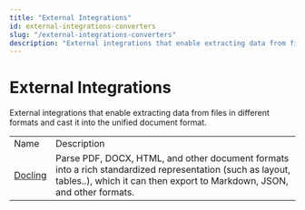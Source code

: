```yaml
---
title: "External Integrations"
id: external-integrations-converters
slug: "/external-integrations-converters"
description: "External integrations that enable extracting data from files in different formats and cast it into the unified document format."
---
```


# External Integrations

External integrations that enable extracting data from files in different formats and cast it into the unified document format.

|  |  |
| --- | --- |
| Name                                                         | Description                                                                                                                                                                          |
| [Docling](https://haystack.deepset.ai/integrations/docling/) | Parse PDF, DOCX, HTML, and other document formats into a rich standardized representation (such as layout, tables..), which it can then export to Markdown, JSON, and other formats. |